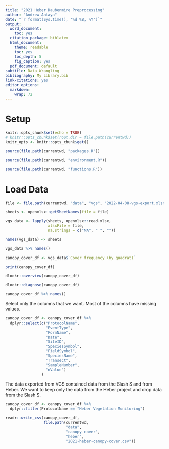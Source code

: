 ```yaml
---
title: "2021 Heber Daubenmire Preprocessing"
author: "Andrew Antaya"
date: "`r format(Sys.time(), '%d %B, %Y')`"
output:
  word_document:
    toc: yes
  citation_package: biblatex
  html_document: 
    theme: readable
    toc: yes
    toc_depth: 5
    fig_caption: yes
  pdf_document: default
subtitle: Data Wrangling
bibliography: My Library.bib
link-citations: yes
editor_options: 
  markdown: 
    wrap: 72
---
```

# Setup

```r
knitr::opts_chunk$set(echo = TRUE)
# knitr::opts_chunk$set(root.dir = file.path(currentwd))
knitr_opts <- knitr::opts_chunk$get()
```

```r
source(file.path(currentwd, "packages.R"))

source(file.path(currentwd, "environment.R"))

source(file.path(currentwd, "functions.R"))
```

# Load Data

```r
file <- file.path(currentwd, "data", "vgs", "2022-04-08-vgs-export.xlsx")

sheets <- openxlsx::getSheetNames(file = file)

vgs_data <- lapply(sheets, openxlsx::read.xlsx, 
                   xlsxFile = file, 
                   na.strings = c("NA", " ", ""))
```

```r
names(vgs_data) <- sheets

vgs_data %>% names()
```

```r
canopy_cover_df <- vgs_data$`Cover frequency (by quadrat)`

print(canopy_cover_df)
```

```r
dlookr::overview(canopy_cover_df)
```

```r
dlookr::diagnose(canopy_cover_df)
```

```r
canopy_cover_df %>% names()
```

Select only the columns that we want. Most of the columns have missing values.

```r
canopy_cover_df <- canopy_cover_df %>% 
  dplyr::select(c("ProtocolName",
                  "EventType",
                  "FormName",
                  "Date",
                  "SiteID",
                  "SpeciesSymbol",
                  "FieldSymbol",
                  "SpeciesName",
                  "Transect",
                  "SampleNumber",
                  "nValue")
                )
```

The data exported from VGS contained data from the Slash S and from Heber. We want to keep only the data from the Heber project and drop data from the Slash S.

```r
canopy_cover_df <- canopy_cover_df %>% 
  dplyr::filter(ProtocolName == "Heber Vegetation Monitoring")
```

```r
readr::write_csv(canopy_cover_df, 
                 file.path(currentwd,
                           "data", 
                           "canopy-cover", 
                           "heber", 
                           "2021-heber-canopy-cover.csv"))
```
